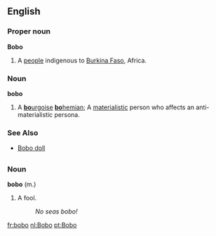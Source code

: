 ==English==

===Proper noun===
'''Bobo'''

# A [[people]] indigenous to [[Burkina Faso]], Africa.

===Noun===
'''bobo'''

# A [[bourgoise|'''bo'''urgoise]] [[bohemian|'''bo'''hemian]]; A [[materialistic]] person who affects an anti-materialistic persona.

===See Also===
*[[Bobo doll]]

=={{es}}==

===Noun===
'''bobo''' (m.)

# A fool.
#: ''No seas bobo!''

[[fr:bobo]]
[[nl:Bobo]]
[[pt:Bobo]]